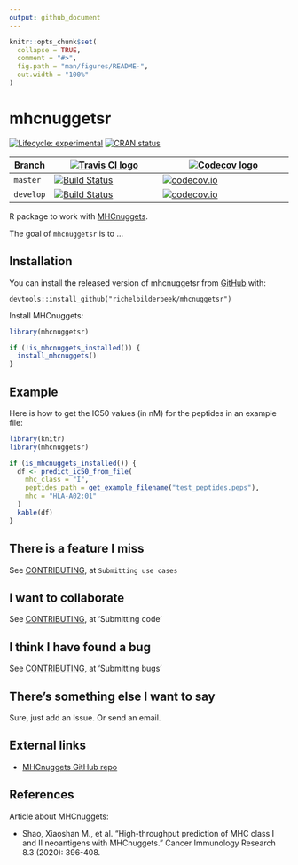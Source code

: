 ```yaml
---
output: github_document
---
```


<!-- README.md is generated from README.Rmd. Please edit that file -->

```r
knitr::opts_chunk$set(
  collapse = TRUE,
  comment = "#>",
  fig.path = "man/figures/README-",
  out.width = "100%"
)
```

# mhcnuggetsr

<!-- badges: start -->
[![Lifecycle: experimental](https://img.shields.io/badge/lifecycle-experimental-orange.svg)](https://www.tidyverse.org/lifecycle/#experimental)
[![CRAN status](https://www.r-pkg.org/badges/version/mhcnuggetsr)](https://CRAN.R-project.org/package=mhcnuggetsr)

Branch   |[![Travis CI logo](man/figures/TravisCI.png)](https://travis-ci.org)                                                                        |[![Codecov logo](man/figures/Codecov.png)](https://www.codecov.io)
---------|--------------------------------------------------------------------------------------------------------------------------------------------|------------------------------------------------------------------------------------------------------------------------------------------------------------------------
`master `|[![Build Status](https://travis-ci.org/richelbilderbeek/mhcnuggetsr.svg?branch=master)](https://travis-ci.org/richelbilderbeek/mhcnuggetsr) |[![codecov.io](https://codecov.io/github/richelbilderbeek/mhcnuggetsr/coverage.svg?branch=master)](https://codecov.io/github/richelbilderbeek/mhcnuggetsr/branch/master)
`develop`|[![Build Status](https://travis-ci.org/richelbilderbeek/mhcnuggetsr.svg?branch=develop)](https://travis-ci.org/richelbilderbeek/mhcnuggetsr)|[![codecov.io](https://codecov.io/github/richelbilderbeek/mhcnuggetsr/coverage.svg?branch=develop)](https://codecov.io/github/richelbilderbeek/mhcnuggetsr/branch/develop)
<!-- badges: end -->

R package to work with [MHCnuggets](https://github.com/KarchinLab/mhcnuggets).

The goal of `mhcnuggetsr` is to ...

## Installation

You can install the released version of mhcnuggetsr from [GitHub](https://github.com/) with:

```
devtools::install_github("richelbilderbeek/mhcnuggetsr")
```

Install MHCnuggets:

```r
library(mhcnuggetsr)

if (!is_mhcnuggets_installed()) {
  install_mhcnuggets()
}
```

## Example

Here is how to get the IC50 values (in nM) for the peptides in
an example file:

```r
library(knitr)
library(mhcnuggetsr)

if (is_mhcnuggets_installed()) {
  df <- predict_ic50_from_file(
    mhc_class = "I",
    peptides_path = get_example_filename("test_peptides.peps"), 
    mhc = "HLA-A02:01"
  )
  kable(df)
}
```

## There is a feature I miss

See [CONTRIBUTING](CONTRIBUTING.md), at `Submitting use cases`

## I want to collaborate

See [CONTRIBUTING](CONTRIBUTING.md), at 'Submitting code'

## I think I have found a bug

See [CONTRIBUTING](CONTRIBUTING.md), at 'Submitting bugs' 

## There's something else I want to say

Sure, just add an Issue. Or send an email.

## External links

 * [MHCnuggets GitHub repo](https://github.com/KarchinLab/mhcnuggets)
 
## References

Article about MHCnuggets:

 * Shao, Xiaoshan M., et al. "High-throughput prediction of MHC class I and II neoantigens with MHCnuggets." Cancer Immunology Research 8.3 (2020): 396-408.
